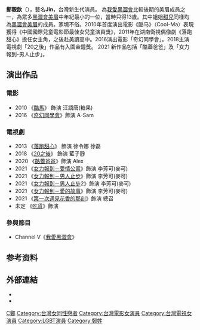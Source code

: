{{BLP unsourced|time=2020-09-21T01:48:35+00:00}}
{{藝人
| 姓名 = 鄭靚歆
| 類型 = 女演員
| 圖片 = Wang Hsiao-ti and Jin Cheng.jpg
| 圖片簡介 = 鄭靚歆（左）與王小棣（右）
| 本名 = 鄭靚歆
| 羅馬拼音 = 
| 英文名 = Jin
| 暱稱 = 靚歆、Jin
| 國籍 = {{ROC}}
| 民族 =
| 籍貫 = 台北
| 出生日期 = {{Birth_date_and_age|1995|6|4}}
| 出生地點 = {{TWN}}[[台北市|台北市]]
| 代表作 = 酷馬<br>落跑甜心<br>奇幻同學會<br>20之後<br>酷蓋爸爸<br>女力報到－男人止步
| 活躍年代 = 
| 唱片公司 = 
| 經紀公司 =
| 網站 = 
| 相關團體 = [[我愛黑澀會|我愛黑澀會]]、[[黑澀會美眉|黑澀會美眉]]
| imdb = 9457568
}}

'''鄭靚歆'''（{{bd|1995年|6月4日||catIdx=C鄭}}），藝名'''Jin'''，台灣新生代演員。
為[[我愛黑澀會|我愛黑澀會]]比較後期的美眉成員之一，為眾多[[黑澀會美眉|黑澀會美眉]]中年紀最小的一位，當時只得13歲。其中姐姐[[鄭倢伃|甜兒]]同樣均為[[黑澀會美眉|黑澀會美眉]]的成員。家境不俗。2010年首度演出電影《酷马》（Cool-Ma）表現獲得《中國國際兒童電影節最佳女兒童演員獎》，2011年在湖南衛視偶像劇《落跑甜心》擔任女主角，之後赴美讀高中。2016演出電影「奇幻同學會」。2018主演電視劇「20之後」作品有入圍金鐘獎。
2021 新作品包括「酷蓋爸爸」及「女力報到-男人止步」。

==演出作品==
===電影===
*2010 《[[酷馬|酷馬]]》 飾演  汪語唐(糖果)
*2016 《[[奇幻同學會|奇幻同學會]]》飾演 A-Sam

===電視劇===
*2013 《[[落跑甜心|落跑甜心]]》 飾演 徐令娜 徐磊
*2018  《[[20之後|20之後]]》 飾演 藍子靜
*2020 《[[酷蓋爸爸|酷蓋爸爸]]》飾演 Alex
*2021 《[[女力報到－愛情公寓|女力報到－愛情公寓]]》飾演 李芳可(麥可)
*2021 《[[女力報到－男人止步|女力報到－男人止步]]》飾演 李芳可(麥可)
*2021 《[[女力報到－男人止步|女力報到－男人止步]]2》飾演 李芳可(麥可)
*2021 《[[女力報到－愛的故事|女力報到－愛的故事]]》飾演 李芳可(麥可)
*2021 《[[第一次遇見花香的那刻|第一次遇見花香的那刻]]》飾演 總召
*未定 《[[吃貨|吃貨]]》飾演

===參與節目===
*Channel V《[[我愛黑澀會|我愛黑澀會]]》

==参考资料==
{{脚注帮助}}
{{reflist}}

==外部連結==
*{{facebook|Jin0604}}
*{{Sinaweibo|1800259570}}

[[Category:我愛黑澀會|C鄭]]
[[Category:台灣女同性戀者|Category:台灣女同性戀者]]
[[Category:台灣電影女演員|Category:台灣電影女演員]]
[[Category:台灣電視女演員|Category:台灣電視女演員]]
[[Category:LGBT演員|Category:LGBT演員]]
[[Category:鄭姓|Category:鄭姓]]